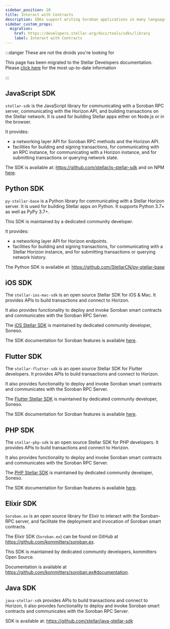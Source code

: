 ```yaml
---
sidebar_position: 20
title: Interact with Contracts
description: SDKs support writing Soroban applications in many languages.
sidebar_custom_props:
  migration:
    href: https://developers.stellar.org/docs/tools/sdks/library
    label: Interact with Contracts
---
```


:::danger These are not the droids you're looking for

This page has been migrated to the Stellar Developers documentation. Please [click here](https://developers.stellar.org/docs/tools/sdks/library) for the most up-to-date information

:::

## JavaScript SDK

`stellar-sdk` is the JavaScript library for communicating with a Soroban RPC server, communicating with the Horizon API, and building transactions on the Stellar network. It is used for building Stellar apps either on Node.js or in the browser.

It provides:

- a networking layer API for Soroban RPC methods and the Horizon API.
- facilities for building and signing transactions, for communicating with an RPC instance, for communicating with a Horizon instance, and for submitting transactions or querying network state.

The SDK is available at: https://github.com/stellar/js-stellar-sdk and on NPM [here](https://www.npmjs.com/package/@stellar/stellar-sdk).

## Python SDK

`py-stellar-base` is a Python library for communicating with a Stellar Horizon server. It is used for building Stellar apps on Python. It supports Python 3.7+ as well as PyPy 3.7+.

This SDK is maintained by a dedicated community developer.

It provides:

- a networking layer API for Horizon endpoints.
- facilities for building and signing transactions, for communicating with a Stellar Horizon instance, and for submitting transactions or querying network history.

The Python SDK is available at: https://github.com/StellarCN/py-stellar-base

## iOS SDK

The `stellar-ios-mac-sdk` is an open source Stellar SDK for iOS & Mac. It provides APIs to build transactions and connect to Horizon.

It also provides functionality to deploy and invoke Soroban smart contracts and communicates with the Soroban RPC Server.

The [iOS Stellar SDK](https://github.com/Soneso/stellar-ios-mac-sdk) is maintained by dedicated community developer, Soneso.

The SDK documentation for Soroban features is available [here](https://github.com/Soneso/stellar-ios-mac-sdk/blob/master/soroban.md).

## Flutter SDK

The `stellar-flutter-sdk` is an open source Stellar SDK for Flutter developers. It provides APIs to build transactions and connect to Horizon.

It also provides functionality to deploy and invoke Soroban smart contracts and communicates with the Soroban RPC Server.

The [Flutter Stellar SDK](https://github.com/Soneso/stellar_flutter_sdk) is maintained by dedicated community developer, Soneso.

The SDK documentation for Soroban features is available [here](https://github.com/Soneso/stellar_flutter_sdk/blob/master/soroban.md).

## PHP SDK

The `stellar-php-sdk` is an open source Stellar SDK for PHP developers. It provides APIs to build transactions and connect to Horizon.

It also provides functionality to deploy and invoke Soroban smart contracts and communicates with the Soroban RPC Server.

The [PHP Stellar SDK](https://github.com/Soneso/stellar-php-sdk) is maintained by dedicated community developer, Soneso.

The SDK documentation for Soroban features is available [here](https://github.com/Soneso/stellar-php-sdk/blob/main/soroban.md).

## Elixir SDK

`Soroban.ex` is an open source library for Elixir to interact with the Soroban-RPC server, and facilitate the deployment and invocation of Soroban smart contracts.

The Elixir SDK (`Soroban.ex`) can be found on GitHub at https://github.com/kommitters/soroban.ex.

This SDK is maintained by dedicated community developers, kommitters Open Source.

Documentation is available at https://github.com/kommitters/soroban.ex#documentation.

## Java SDK

`java-stellar-sdk` provides APIs to build transactions and connect to Horizon, it also provides functionality to deploy and invoke Soroban smart contracts and communicates with the Soroban RPC Server.

SDK is available at: https://github.com/stellar/java-stellar-sdk
